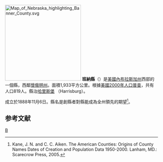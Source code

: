 {{noteTA
|T=zh-hans:班纳县 (内布拉斯加州);zh-hk:班納縣 (內布拉斯加州);zh-tw:班納郡 (內布拉斯加州);
}}
[[File:Map_of_Nebraska_highlighting_Banner_County.svg|250px]]
'''班納縣'''（{{lang-en|Banner County}}）是[[美國|美國]][[內布拉斯加州|內布拉斯加州]]西部的一個縣，西鄰[[懷俄明州|懷俄明州]]。面積1,933平方公里。根據[[美國2000年人口普查|美國2000年人口普查]]，共有人口819人。縣治[[哈里斯堡_(內布拉斯加州)|哈里斯堡]] （Harrisburg）。

成立於1888年11月6日。縣名是創縣者對縣能成為全州領先的期望<ref>Kane, J. N. and C. C. Aiken. The American Counties: Origins of County Names Dates of Creation and Population Data 1950-2000. Lanham, MD.: Scarecrow Press, 2005.</ref>。

==参考文献==
<div class="references-small">
<references />
</div>

{{內布拉斯加州}}

[[Category:内布拉斯加州行政区划|B]]